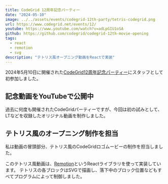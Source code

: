 ```yaml
---
title: CodeGrid 12周年記念パーティー
date: "2024-05-10"
image: ../../assets/events/codegrid-12th-party/tetris-codegrid.png
url: https://www.codegrid.net/events/12/
youtube: https://www.youtube.com/watch?v=adLpGIU1oSA
github: https://github.com/codegrid/codegrid-12th-movie-opening
tags:
  - react
  - remotion
  - svg
description: "テトリス風オープニング動画をReactで実装"
---
```



2024年5月10日に開催された[CodeGrid12周年記念パーティー](https://www.codegrid.net/events/12/)にスタッフとして初参加しました。

## 記念動画をYouTubeで公開中

過去に何度も開催されたCodeGridパーティーですが、今回は初の試みとして、LTなどを収録したオリジナル動画を制作しました。

<YouTube id="adLpGIU1oSA" />

## テトリス風のオープニング制作を担当

私は動画の冒頭部分、テトリス風のCodeGridロゴムービーの制作を担当しました。

<ContentWithImage src={img_OpeningMoviewGif} optimization={false} />

このテトリス風動画は、[Remotion](https://www.remotion.dev/)というReactライブラリを使って実装しています。
テトリスの各ブロックはSVGで描画し、落下中のブロック位置などもすべてプログラムによって制御しました。

